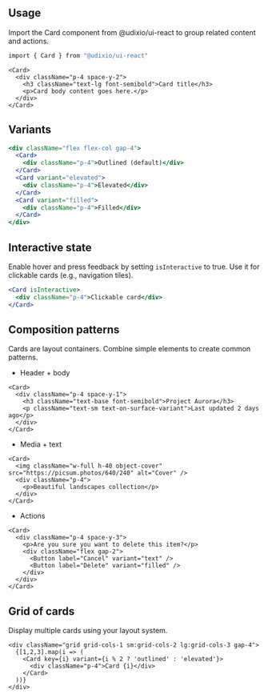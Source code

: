 ---
---

## Usage

Import the Card component from @udixio/ui-react to group related content and actions.

```bash
import { Card } from "@udixio/ui-react"
```

```tsx
<Card>
  <div className="p-4 space-y-2">
    <h3 className="text-lg font-semibold">Card title</h3>
    <p>Card body content goes here.</p>
  </div>
</Card>
```

## Variants

```jsx
<div className="flex flex-col gap-4">
  <Card>
    <div className="p-4">Outlined (default)</div>
  </Card>
  <Card variant="elevated">
    <div className="p-4">Elevated</div>
  </Card>
  <Card variant="filled">
    <div className="p-4">Filled</div>
  </Card>
</div>
```

## Interactive state

Enable hover and press feedback by setting `isInteractive` to true. Use it for clickable cards (e.g., navigation tiles).

```jsx
<Card isInteractive>
  <div className="p-4">Clickable card</div>
</Card>
```

## Composition patterns

Cards are layout containers. Combine simple elements to create common patterns.

- Header + body

```tsx
<Card>
  <div className="p-4 space-y-1">
    <h3 className="text-base font-semibold">Project Aurora</h3>
    <p className="text-sm text-on-surface-variant">Last updated 2 days ago</p>
  </div>
</Card>
```

- Media + text

```tsx
<Card>
  <img className="w-full h-40 object-cover" src="https://picsum.photos/640/240" alt="Cover" />
  <div className="p-4">
    <p>Beautiful landscapes collection</p>
  </div>
</Card>
```

- Actions

```tsx
<Card>
  <div className="p-4 space-y-3">
    <p>Are you sure you want to delete this item?</p>
    <div className="flex gap-2">
      <Button label="Cancel" variant="text" />
      <Button label="Delete" variant="filled" />
    </div>
  </div>
</Card>
```

## Grid of cards

Display multiple cards using your layout system.

```tsx
<div className="grid grid-cols-1 sm:grid-cols-2 lg:grid-cols-3 gap-4">
  {[1,2,3].map(i => (
    <Card key={i} variant={i % 2 ? 'outlined' : 'elevated'}>
      <div className="p-4">Card {i}</div>
    </Card>
  ))}
</div>
```